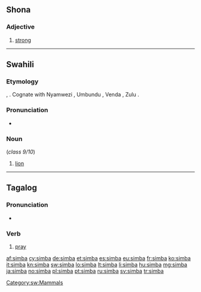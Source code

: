 {{also|Simba}}
==Shona==

===Adjective===
{{head|sn|adjective}}

# [[strong]]

----

==Swahili==
===Etymology===
{{proto|bnt-pro|cimba|lang=sw}}, {{proto|bnt-pro|-cmbá|lang=|title=}}.  Cognate with Nyamwezi {{term|nshimba}}, Umbundu {{term|simbe}}, Venda {{term|tsimba}}, Zulu {{term|insimba|lang=zu}}.

===Pronunciation===
* {{IPA|/simbɑ/|lang=sw}}

===Noun===
{{head|sw|noun|plural|simba}} (''class 9/10'')

# [[lion]]

[[Category:sw:Mammals]]

----

==Tagalog==

===Pronunciation===
* {{audio|Tl-PH-simba.ogg|Audio}}

===Verb===
{{head|tl|verb}}

# [[pray]]

[[af:simba]]
[[cy:simba]]
[[de:simba]]
[[et:simba]]
[[es:simba]]
[[eu:simba]]
[[fr:simba]]
[[ko:simba]]
[[it:simba]]
[[kn:simba]]
[[sw:simba]]
[[lo:simba]]
[[lt:simba]]
[[li:simba]]
[[hu:simba]]
[[mg:simba]]
[[ja:simba]]
[[no:simba]]
[[pl:simba]]
[[pt:simba]]
[[ru:simba]]
[[sv:simba]]
[[tr:simba]]